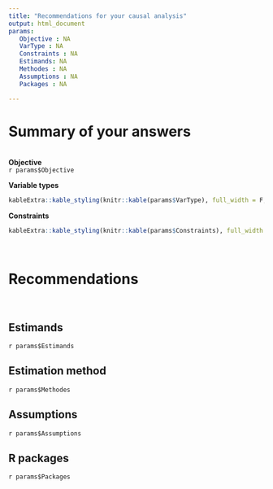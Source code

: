 ```yaml
---
title: "Recommendations for your causal analysis"
output: html_document
params:
   Objective : NA
   VarType : NA
   Constraints : NA
   Estimands: NA
   Methodes : NA
   Assumptions : NA
   Packages : NA

---
```


# Summary of your answers
<br>
<b> Objective </b> <br>
`r params$Objective`
<br>

<b> Variable types </b>
```r
kableExtra::kable_styling(knitr::kable(params$VarType), full_width = F, position = "left")
```

<b> Constraints </b>
```r
kableExtra::kable_styling(knitr::kable(params$Constraints), full_width = F, position = "left")
```

<br>

# Recommendations 
<br>

## Estimands

`r params$Estimands`

## Estimation method
`r params$Methodes`

## Assumptions
`r params$Assumptions`

## R packages
`r params$Packages`


